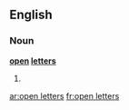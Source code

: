 ==English==

===Noun===
'''[[open]] [[letter]]s'''

# {{plural of|[[open letter]]}}

[[ar:open letters]]
[[fr:open letters]]